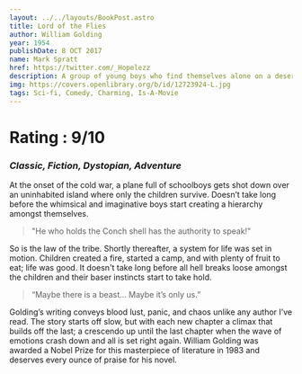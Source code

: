 ```yaml
---
layout: ../../layouts/BookPost.astro
title: Lord of the Flies
author: William Golding
year: 1954
publishDate: 8 OCT 2017
name: Mark Spratt
href: https://twitter.com/_Hopelezz
description: A group of young boys who find themselves alone on a deserted island. They develop rules and a system of organization, but without any adults to serve as a civilizing impulse, the children eventually become violent and brutal.
img: https://covers.openlibrary.org/b/id/12723924-L.jpg
tags: Sci-fi, Comedy, Charming, Is-A-Movie
---
```


# Rating : 9/10
### _Classic, Fiction, Dystopian, Adventure_

At the onset of the cold war, a plane full of schoolboys gets shot down over an uninhabited island where only the children survive. Doesn’t take long before the whimsical and imaginative boys start creating a hierarchy amongst themselves. 

>"He who holds the Conch shell has the authority to speak!"

So is the law of the tribe. Shortly thereafter, a system for life was set in motion. Children created a fire, started a camp, and with plenty of fruit to eat; life was good. It doesn't take long before all hell breaks loose amongst the children and their baser instincts start to take hold.

>“Maybe there is a beast… Maybe it’s only us.”

Golding’s writing conveys blood lust, panic, and chaos unlike any author I’ve read. The story starts off slow, but with each new chapter a climax that builds off the last; a crescendo up until the last chapter when the wave of emotions crash down and all is set right again. William Golding was awarded a Nobel Prize for this masterpiece of literature in 1983 and deserves every ounce of praise for his novel.
